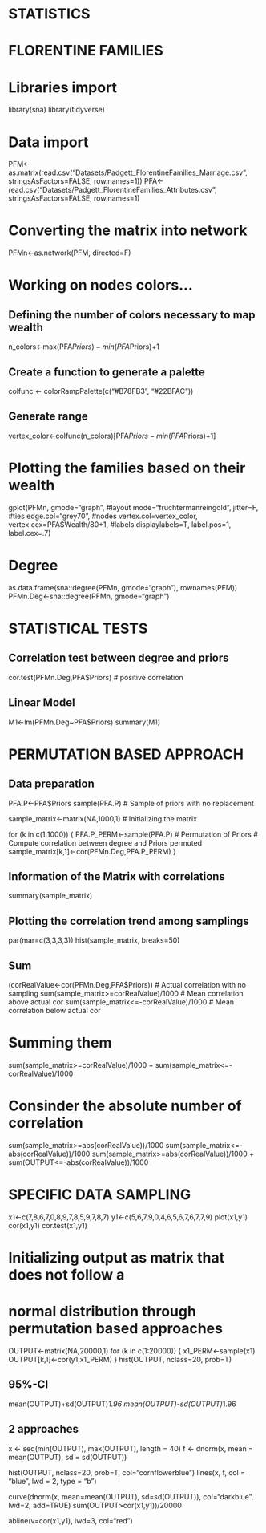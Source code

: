 ##########################
# STATISTICS
##########################

# FLORENTINE FAMILIES

# Libraries import
library(sna)
library(tidyverse)

# Data import
PFM<-as.matrix(read.csv("Datasets/Padgett_FlorentineFamilies_Marriage.csv",
                        stringsAsFactors=FALSE, row.names=1))
PFA<-read.csv("Datasets/Padgett_FlorentineFamilies_Attributes.csv",
              stringsAsFactors=FALSE, row.names=1)

# Converting the matrix into network
PFMn<-as.network(PFM, directed=F)

# Working on nodes colors...
## Defining the number of colors necessary to map wealth 
n_colors<-max(PFA$Priors)-min(PFA$Priors)+1

## Create a function to generate a palette
colfunc <- colorRampPalette(c("#B78FB3", "#22BFAC"))

## Generate range
vertex_color<-colfunc(n_colors)[PFA$Priors-min(PFA$Priors)+1]

# Plotting the families based on their wealth
gplot(PFMn, 
      gmode="graph",
      #layout
      mode="fruchtermanreingold",
      jitter=F,
      #ties
      edge.col="grey70",
      #nodes
      vertex.col=vertex_color,
      vertex.cex=PFA$Wealth/80+1,
      #labels
      displaylabels=T,
      label.pos=1,
      label.cex=.7)


# Degree
as.data.frame(sna::degree(PFMn, gmode="graph"), rownames(PFM))
PFMn.Deg<-sna::degree(PFMn, gmode="graph")


############################
# STATISTICAL TESTS
############################

## Correlation test between degree and priors
cor.test(PFMn.Deg,PFA$Priors) # positive correlation

## Linear Model
M1<-lm(PFMn.Deg~PFA$Priors) 
summary(M1)

# PERMUTATION BASED APPROACH

## Data preparation
PFA.P<-PFA$Priors
sample(PFA.P) # Sample of priors with no replacement

sample_matrix<-matrix(NA,1000,1) # Initializing the matrix

for (k in c(1:1000))
{
  PFA.P_PERM<-sample(PFA.P) # Permutation of Priors
  # Compute correlation between degree and Priors permuted
  sample_matrix[k,1]<-cor(PFMn.Deg,PFA.P_PERM) 
}

## Information of the Matrix with correlations
summary(sample_matrix)

## Plotting the correlation trend among samplings
par(mar=c(3,3,3,3))
hist(sample_matrix, breaks=50)

## Sum 
(corRealValue<-cor(PFMn.Deg,PFA$Priors)) # Actual correlation with no sampling
sum(sample_matrix>=corRealValue)/1000 # Mean correlation above actual cor
sum(sample_matrix<=-corRealValue)/1000 # Mean correlation below actual cor

# Summing them
sum(sample_matrix>=corRealValue)/1000 + sum(sample_matrix<=-corRealValue)/1000

# Consinder the absolute number of correlation
sum(sample_matrix>=abs(corRealValue))/1000
sum(sample_matrix<=-abs(corRealValue))/1000
sum(sample_matrix>=abs(corRealValue))/1000 + sum(OUTPUT<=-abs(corRealValue))/1000

# SPECIFIC DATA SAMPLING
x1<-c(7,8,6,7,0,8,9,7,8,5,9,7,8,7)
y1<-c(5,6,7,9,0,4,6,5,6,7,6,7,7,9)
plot(x1,y1)
cor(x1,y1)
cor.test(x1,y1)

# Initializing output as matrix that does not follow a 
# normal distribution through permutation based approaches
OUTPUT<-matrix(NA,20000,1)
for (k in c(1:20000))
{
  x1_PERM<-sample(x1)
  OUTPUT[k,1]<-cor(y1,x1_PERM)
}
hist(OUTPUT, nclass=20, prob=T)

## 95%-CI
mean(OUTPUT)+sd(OUTPUT)*1.96
mean(OUTPUT)-sd(OUTPUT)*1.96

## 2 approaches
x <- seq(min(OUTPUT), max(OUTPUT), length = 40)
f <- dnorm(x, mean = mean(OUTPUT), sd = sd(OUTPUT))

hist(OUTPUT, nclass=20, prob=T, col="cornflowerblue")
lines(x, f, col = "blue", lwd = 2, type = "b")

curve(dnorm(x, mean=mean(OUTPUT), sd=sd(OUTPUT)), 
      col="darkblue", lwd=2, add=TRUE)
sum(OUTPUT>cor(x1,y1))/20000

abline(v=cor(x1,y1), lwd=3, col="red")